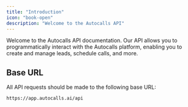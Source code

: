 ```yaml
---
title: "Introduction"
icon: "book-open"
description: "Welcome to the Autocalls API"
---
```


Welcome to the Autocalls API documentation. Our API allows you to programmatically interact with the Autocalls platform, enabling you to create and manage leads, schedule calls, and more.

## Base URL

All API requests should be made to the following base URL:

```
https://app.autocalls.ai/api
```
